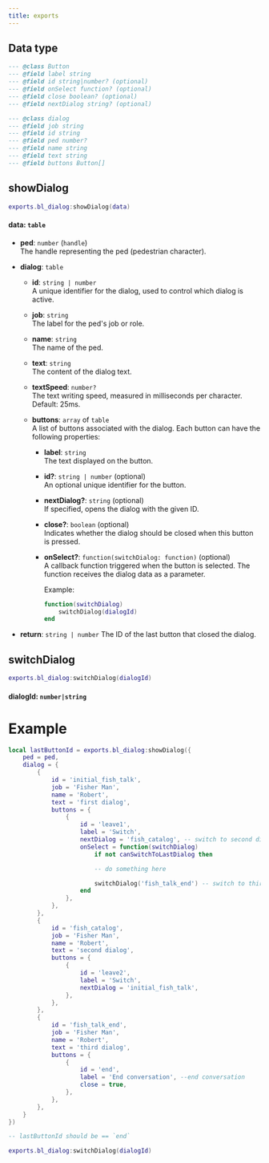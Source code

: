```yaml
---
title: exports
---
```


## Data type
```lua
--- @class Button
--- @field label string
--- @field id string|number? (optional)
--- @field onSelect function? (optional)
--- @field close boolean? (optional)
--- @field nextDialog string? (optional)

--- @class dialog
--- @field job string
--- @field id string
--- @field ped number?
--- @field name string
--- @field text string
--- @field buttons Button[]
```
## showDialog
```lua
exports.bl_dialog:showDialog(data)
```

#### data: `table`
- **ped**: `number` (`handle`)  
  The handle representing the ped (pedestrian character).

- **dialog**: `table`
  - **id**: `string | number`  
    A unique identifier for the dialog, used to control which dialog is active.

  - **job**: `string`  
    The label for the ped's job or role.

  - **name**: `string`  
    The name of the ped.

  - **text**: `string`  
    The content of the dialog text.

  - **textSpeed**: `number?`  
    The text writing speed, measured in milliseconds per character. Default: 25ms.

  - **buttons**: `array` of `table`  
    A list of buttons associated with the dialog. Each button can have the following properties:
    
    - **label**: `string`  
      The text displayed on the button.
    
    - **id?**: `string | number` (optional)  
      An optional unique identifier for the button.
    
    - **nextDialog?**: `string` (optional)  
      If specified, opens the dialog with the given ID.
    
    - **close?**: `boolean` (optional)  
      Indicates whether the dialog should be closed when this button is pressed.
    
    - **onSelect?**: `function(switchDialog: function)` (optional)  
      A callback function triggered when the button is selected. The function receives the dialog data as a parameter.

      Example:
      ```lua
      function(switchDialog)
          switchDialog(dialogId)
      end
      ```

- **return**: `string | number`
  The ID of the last button that closed the dialog.

## switchDialog
```lua
exports.bl_dialog:switchDialog(dialogId)
```
#### dialogId: `number|string`

# Example
```lua
local lastButtonId = exports.bl_dialog:showDialog({
    ped = ped,
    dialog = {
        {
            id = 'initial_fish_talk',
            job = 'Fisher Man',
            name = 'Robert',
            text = 'first dialog',
            buttons = {
                {
                    id = 'leave1',
                    label = 'Switch',
                    nextDialog = 'fish_catalog', -- switch to second dialog
                    onSelect = function(switchDialog)
                        if not canSwitchToLastDialog then

                        -- do something here

                        switchDialog('fish_talk_end') -- switch to third dialog
                    end
                },
            },
        },
        {
            id = 'fish_catalog',
            job = 'Fisher Man',
            name = 'Robert',
            text = 'second dialog',
            buttons = {
                {
                    id = 'leave2',
                    label = 'Switch',
                    nextDialog = 'initial_fish_talk',
                },
            },
        },
        {
            id = 'fish_talk_end',
            job = 'Fisher Man',
            name = 'Robert',
            text = 'third dialog',
            buttons = {
                {
                    id = 'end',
                    label = 'End conversation', --end conversation
                    close = true,
                },
            },
        },
    }
})

-- lastButtonId should be == `end`

exports.bl_dialog:switchDialog(dialogId)
```